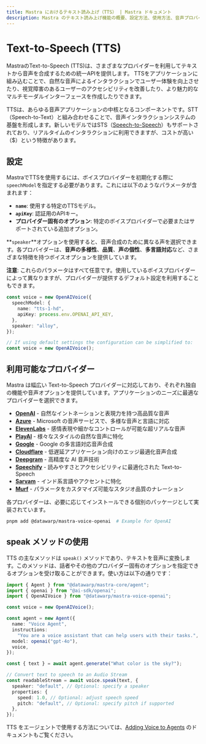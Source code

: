 ```yaml
---
title: Mastra におけるテキスト読み上げ（TTS） | Mastra ドキュメント
description: Mastra のテキスト読み上げ機能の概要、設定方法、使用方法、音声プロバイダーとの連携について説明します。
---
```


# Text-to-Speech (TTS)

MastraのText-to-Speech (TTS)は、さまざまなプロバイダーを利用してテキストから音声を合成するための統一APIを提供します。
TTSをアプリケーションに組み込むことで、自然な音声によるインタラクションでユーザー体験を向上させたり、視覚障害のあるユーザーのアクセシビリティを改善したり、より魅力的なマルチモーダルインターフェースを作成したりできます。

TTSは、あらゆる音声アプリケーションの中核となるコンポーネントです。STT（Speech-to-Text）と組み合わせることで、音声インタラクションシステムの基盤を形成します。新しいモデルではSTS（[Speech-to-Speech](./speech-to-speech)）もサポートされており、リアルタイムのインタラクションに利用できますが、コストが高い（$）という特徴があります。

## 設定

MastraでTTSを使用するには、ボイスプロバイダーを初期化する際に`speechModel`を指定する必要があります。これには以下のようなパラメータが含まれます：

- **`name`**: 使用する特定のTTSモデル。
- **`apiKey`**: 認証用のAPIキー。
- **プロバイダー固有のオプション**: 特定のボイスプロバイダーで必要またはサポートされている追加オプション。

**`speaker`**オプションを使用すると、音声合成のために異なる声を選択できます。各プロバイダーは、**音声の多様性**、**品質**、**声の個性**、**多言語対応**など、さまざまな特徴を持つボイスオプションを提供しています。

**注意**: これらのパラメータはすべて任意です。使用しているボイスプロバイダーによって異なりますが、プロバイダーが提供するデフォルト設定を利用することもできます。

```typescript
const voice = new OpenAIVoice({
  speechModel: {
    name: "tts-1-hd",
    apiKey: process.env.OPENAI_API_KEY,
  },
  speaker: "alloy",
});

// If using default settings the configuration can be simplified to:
const voice = new OpenAIVoice();
```

## 利用可能なプロバイダー

Mastra は幅広い Text-to-Speech プロバイダーに対応しており、それぞれ独自の機能や音声オプションを提供しています。アプリケーションのニーズに最適なプロバイダーを選択できます。

- [**OpenAI**](/reference/voice/openai/) - 自然なイントネーションと表現力を持つ高品質な音声
- [**Azure**](/reference/voice/azure/) - Microsoft の音声サービスで、多様な音声と言語に対応
- [**ElevenLabs**](/reference/voice/elevenlabs/) - 感情表現や細かなコントロールが可能な超リアルな音声
- [**PlayAI**](/reference/voice/playai/) - 様々なスタイルの自然な音声に特化
- [**Google**](/reference/voice/google/) - Google の多言語対応音声合成
- [**Cloudflare**](/reference/voice/cloudflare/) - 低遅延アプリケーション向けのエッジ最適化音声合成
- [**Deepgram**](/reference/voice/deepgram/) - 高精度な AI 音声技術
- [**Speechify**](/reference/voice/speechify/) - 読みやすさとアクセシビリティに最適化された Text-to-Speech
- [**Sarvam**](/reference/voice/sarvam/) - インド系言語やアクセントに特化
- [**Murf**](/reference/voice/murf/) - パラメータをカスタマイズ可能なスタジオ品質のナレーション

各プロバイダーは、必要に応じてインストールできる個別のパッケージとして実装されています。

```bash
pnpm add @datawarp/mastra-voice-openai  # Example for OpenAI
```

## speak メソッドの使用

TTS の主なメソッドは `speak()` メソッドであり、テキストを音声に変換します。このメソッドは、話者やその他のプロバイダー固有のオプションを指定できるオプションを受け取ることができます。使い方は以下の通りです：

```typescript
import { Agent } from "@datawarp/mastra-core/agent";
import { openai } from "@ai-sdk/openai";
import { OpenAIVoice } from "@datawarp/mastra-voice-openai";

const voice = new OpenAIVoice();

const agent = new Agent({
  name: "Voice Agent",
  instructions:
    "You are a voice assistant that can help users with their tasks.",
  model: openai("gpt-4o"),
  voice,
});

const { text } = await agent.generate("What color is the sky?");

// Convert text to speech to an Audio Stream
const readableStream = await voice.speak(text, {
  speaker: "default", // Optional: specify a speaker
  properties: {
    speed: 1.0, // Optional: adjust speech speed
    pitch: "default", // Optional: specify pitch if supported
  },
});
```

TTS をエージェントで使用する方法については、[Adding Voice to Agents](../agents/adding-voice.mdx) のドキュメントもご覧ください。
